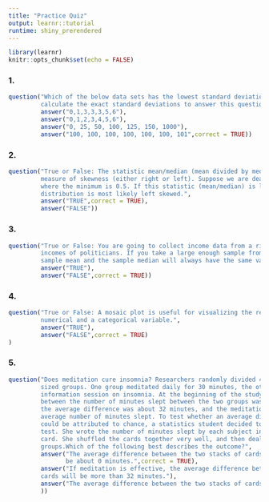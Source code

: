 ```yaml
---
title: "Practice Quiz"
output: learnr::tutorial
runtime: shiny_prerendered
---
```


```r
library(learnr)
knitr::opts_chunk$set(echo = FALSE)
```

### 1.

```r
question("Which of the below data sets has the lowest standard deviation? You do not need to 
         calculate the exact standard deviations to answer this question.",
         answer("0,1,3,3,3,5,6"),
         answer("0,1,2,3,4,5,6"),
         answer("0, 25, 50, 100, 125, 150, 1000"),
         answer("100, 100, 100, 100, 100, 100, 101",correct = TRUE))
```

### 2.

```r
question("True or False: The statistic mean/median (mean divided by median) can be used as a 
         measure of skewness (either right or left). Suppose we are dealing with a distribution
         where the minimum is 0.5. If this statistic (mean/median) is less than 1, the
         distribution is most likely left skewed.",
         answer("TRUE",correct = TRUE),
         answer("FALSE"))
```

### 3.

```r
question("True or False: You are going to collect income data from a right-skewed distribution of 
         incomes of politicians. If you take a large enough sample from that distribution, the 
         sample mean and the sample median will always have the same value.",
         answer("TRUE"),
         answer("FALSE",correct = TRUE))
```

### 4.

```r
question("True or False: A mosaic plot is useful for visualizing the relationship between a
         numerical and a categorical variable.",
         answer("TRUE"),
         answer("FALSE",correct = TRUE)
)
```

### 5.

```r
question("Does meditation cure insomnia? Researchers randomly divided 400 people into two equal-  
         sized groups. One group meditated daily for 30 minutes, the other group attended a 2-hour
         information session on insomnia. At the beginning of the study, the average difference
         between the number of minutes slept between the two groups was about 0. After the study,
         the average difference was about 32 minutes, and the meditation group had a higher
         average number of minutes slept. To test whether an average difference of 32 minutes
         could be attributed to chance, a statistics student decided to conduct a randomization
         test. She wrote the number of minutes slept by each subject in the study on an index
         card. She shuffled the cards together very well, and then dealt them into two equal-sized
         groups.Which of the following best describes the outcome?",
         answer("The average difference between the two stacks of cards will
                be about 0 minutes.",correct = TRUE),
         answer("If meditation is effective, the average difference between the two stacks of 
         cards will be more than 32 minutes."),
         answer("The average difference between the two stacks of cards will be about 32 minutes."
         ))
```